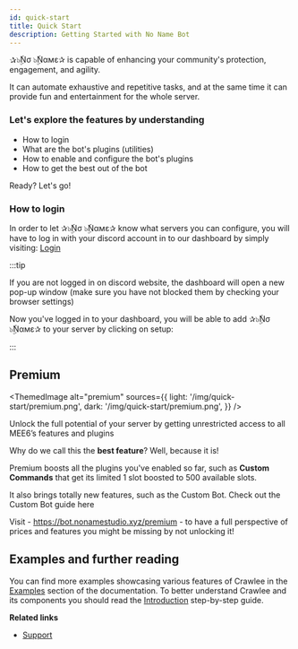 ```yaml
---
id: quick-start
title: Quick Start
description: Getting Started with No Name Bot
---
```



✰๖ۣۜNσ ๖ۣۜNαмε✰ is capable of enhancing your community's protection, engagement, and agility.

It can automate exhaustive and repetitive tasks, and at the same time it can provide fun and entertainment for the whole server.

### Let's explore the features by understanding

* How to login
* What are the bot's plugins (utilities)
* How to enable and configure the bot's plugins
* How to get the best out of the bot

Ready? Let's go!


### How to login

In order to let ✰๖ۣۜNσ ๖ۣۜNαмε✰ know what servers you can configure, you will have to log in with your discord account in to our dashboard by simply visiting: <a href="https://bot.nonamestudio.xyz/login" target="_blank" rel="noreferrer">Login</a>

:::tip

If you are not logged in on discord website, the dashboard will open a new pop-up window (make sure you have not blocked them by checking your browser settings)

Now you've logged in to your dashboard, you will be able to add ✰๖ۣۜNσ ๖ۣۜNαмε✰ to your server by clicking on setup:

:::

## Premium

<ThemedImage
  alt="premium"
  sources={{
    light: '/img/quick-start/premium.png',
    dark: '/img/quick-start/premium.png',
  }}
/>

Unlock the full potential of your server by getting unrestricted access to all MEE6’s features and plugins

Why do we call this the **best feature**? Well, because it is!

Premium boosts all the plugins you've enabled so far, such as **Custom Commands** that get its limited 1 slot boosted to 500 available slots.

It also brings totally new features, such as the Custom Bot. Check out the Custom Bot guide here

Visit - https://bot.nonamestudio.xyz/premium - to have a full perspective of prices and features you might be missing by not unlocking it!

## Examples and further reading
You can find more examples showcasing various features of Crawlee in the [Examples](./examples) section of the documentation. To better understand Crawlee and its components you should read the [Introduction](./introduction) step-by-step guide.

**Related links**

- [Support](./support)